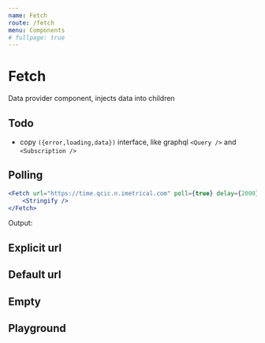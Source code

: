 ```yaml
---
name: Fetch
route: /fetch
menu: Components
# fullpage: true
---
```



# Fetch

Data provider component, injects data into children

## Todo

- copy `({error,loading,data})` interface, like graphql `<Query />` and `<Subscription />`

## Polling

```jsx
<Fetch url="https://time.qcic.n.imetrical.com" poll={true} delay={2000}>
    <Stringify />
</Fetch>
```

Output:

<Fetch url="https://time.qcic.n.imetrical.com" poll={true} delay={2000}>
    <Stringify />
</Fetch>

## Explicit url

  <Fetch url="https://time.qcic.n.imetrical.com">
      <Stringify />
  </Fetch>

## Default url

  <Fetch>
      <Stringify />
  </Fetch>

## Empty
  <Fetch />

## Playground

<Playground>
  <Fetch url="https://time.qcic.n.imetrical.com" poll={false} delay={2000}>
      <Stringify />
  </Fetch>
</Playground>
